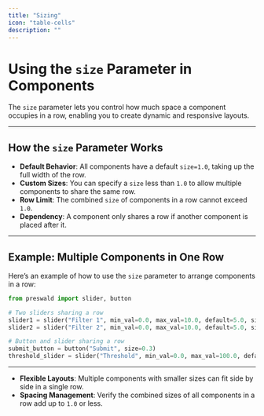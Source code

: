 ```yaml
---
title: "Sizing"
icon: "table-cells"
description: ""
---
```


# Using the `size` Parameter in Components

The `size` parameter lets you control how much space a component occupies in a row, enabling you to create dynamic and responsive layouts.

---

## How the `size` Parameter Works

- **Default Behavior**: All components have a default `size=1.0`, taking up the full width of the row.
- **Custom Sizes**: You can specify a `size` less than `1.0` to allow multiple components to share the same row.
- **Row Limit**: The combined `size` of components in a row cannot exceed `1.0`.
- **Dependency**: A component only shares a row if another component is placed after it.

---

## Example: Multiple Components in One Row

Here’s an example of how to use the `size` parameter to arrange components in a row:

```python
from preswald import slider, button

# Two sliders sharing a row
slider1 = slider("Filter 1", min_val=0.0, max_val=10.0, default=5.0, size=0.5)
slider2 = slider("Filter 2", min_val=0.0, max_val=10.0, default=5.0, size=0.5)

# Button and slider sharing a row
submit_button = button("Submit", size=0.3)
threshold_slider = slider("Threshold", min_val=0.0, max_val=100.0, default=50.0, size=0.7)
```

---

- **Flexible Layouts**: Multiple components with smaller sizes can fit side by side in a single row.
- **Spacing Management**: Verify the combined sizes of all components in a row add up to `1.0` or less.
